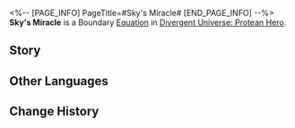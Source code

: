 <%-- [PAGE_INFO]
PageTitle=#Sky's Miracle#
[END_PAGE_INFO] --%>
{{Equation Infobox
|period   = Protean Hero
|rarity   = boundary
|path1    = Destruction*16
|effect   = Spends 100 points of Energy to use the ability and achieve Boundary Resonance with the Path of Destruction, dealing Fire DMG to all enemy targets, consumes all allies' HP until {{Color|h|60%}}, and increases all ally targets' Max HP by {{Color|h|100%}}. At the start of the turn, restore {{Color|h|100%}} of the acting unit's consumed HP, lasting for {{Color|h|4}} turn(s).
|mentions = Aquila; Okhema
}}
'''Sky's Miracle''' is a Boundary [[Divergent Universe: Protean Hero/Equations|Equation]] in [[Divergent Universe: Protean Hero]].

==Story==
{{Description|This is a moment of destruction inscribed on a stone tablet. This is the miracle of Aquila, the Eye of Twilight.<br />In ancient times, a wise king once built a vessel to traverse the sky.<br />Arrogant politicians promised the people that they would challenge the authority of the Titans.<br />Ridiculous jesters eulogized the usurper, declaring that the eternal sovereign would reign over the sky.<br />They vowed to surpass Okhema, ascend through layers of clouds,<br />Tread the city of the sky priests underfoot, and even break the sky to rise above the blazing sun.<br />People sang of the usurper's greatness, as they hauled wood, wove hides,<br />And forged roaring machinery to draw and support the flying steel behemoth.<br />How magnificent! Bearing the pride and arrogance of an entire nation, it sailed in the direction of the realm of the gods.<br />How laughable! Flesh and steel were obliterated in the thunder, in the blink of an eye.}}
<!--
==Gameplay Notes==
* 
-->
==Other Languages==
{{Other Languages
|en   = Sky's Miracle
|zhs  = 天空之神迹
|zht  = 天空之神跡
|ja   = 「{{Rubi|天空|てんくう}}」の{{Rubi|神跡|しんせき}}
|ko   = 천공의 기적
|es   = Milagro del cielo
|fr   = Miracle du Ciel
|ru   = Чудо неба
|th   = ปาฏิหาริย์แห่งนภา
|vi   = Thần Tích Bầu Trời
|de   = Wunder des Himmels
|id   = Sky's Miracle
|pt   = Milagre do Céu
}}

==Change History==
{{Change History|3.1}}